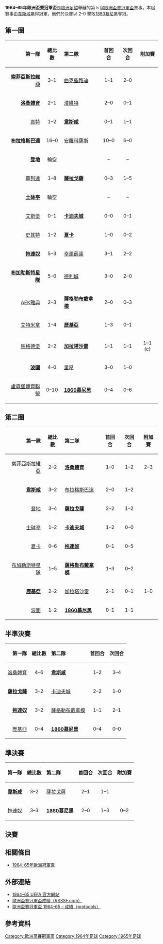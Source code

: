 {{NoteTA
|G1=football
|G2=uefa
}}
{{Infobox 國際足球賽事賽季
| tourney_name          = 歐洲盃賽冠軍盃
| year                  = 1964–65
| image                 = 
| size                  = 
| caption               = 
| edition               = 5
| defending_champ_other = {{flagicon|POR}} [[葡萄牙士砵亭俱樂部|士砵亭]]
| dates                 = 1964年9月24日–1965年5月15日
| num_teams             = 30 隊
| associations          = 29
| champion_other        = {{flagicon|ENG}} [[西漢姆聯足球俱樂部|韋斯咸]]
| count                 = 1
| second_other          = {{flagicon|FRG}} [[1860慕尼黑足球俱樂部|1860慕尼黑]]
| matches               = 61
| goals                 = 165
| attendance            = 
| top_scorer            = 
| player                = 
| prevseason            = [[1963–64年歐洲盃賽冠軍盃|1963–64]]
| nextseason            = [[1965–66年歐洲盃賽冠軍盃|1965–66]]
}}

'''1964–65年歐洲盃賽冠軍盃'''是[[歐洲足協|歐洲足協]]舉辦的第 5 屆[[歐洲盃賽冠軍盃|歐洲盃賽冠軍盃]]賽事。本屆賽事由[[西漢姆聯足球俱樂部|韋斯咸]]贏得冠軍，他們於決賽以 2–0 擊敗[[1860慕尼黑足球俱樂部|1860慕尼黑]]奪冠。

== 第一圈 ==
{| border="1" cellspacing="0" cellpadding="4"  style="border-collapse:collapse; width:70%;"
|- style="background:#efefef;"
! align=right|第一隊 !! 總比數 !! style="text-align:left;"|第二隊 !! 首回合 !! 次回合 !! 附加賽
|-
|align=right|'''[[索菲亞斯拉維亞足球俱樂部|索菲亞斯拉維亞]]''' {{flagicon|BUL|1946}} || align=center|3–1 || {{flagicon|IRL}} [[曲克些路迪足球會|曲克些路迪]] || align=center|1–1 || align=center|2–0 
|-
|align=right|'''[[洛桑體育足球俱樂部|洛桑體育]]''' {{flagicon|SUI}} || align=center|2–1 || {{flagicon|HUN}} [[布達佩斯捍衛者足球俱樂部|漢維特]] || align=center|2–0 || align=center|0–1
|-
|align=right|[[KAA根特|真特]] {{flagicon|BEL}} || align=center|1–2 || {{flagicon|ENG}} '''[[西漢姆聯足球俱樂部|韋斯咸]]''' || align=center|0–1 || align=center|1–1
|-
|align=right|'''[[布拉格斯巴達足球俱樂部|布拉格斯巴達]]''' {{flagicon|TCH}} || align=center|16–0 || {{flagicon|CYP}} [[阿諾索西斯足球俱樂部|安羅科薩斯]] || align=center|10–0 || align=center|6–0 
|-
|align=right|'''[[鄧迪足球俱樂部|登地]]''' {{flagicon|SCO}} || align=center| 輪空 ||  || align=center| –  || align=center| –
|-
|align=right|[[瓦萊塔足球俱樂部|華列達]] {{flagicon|MLT}} || align=center|1–8 || {{flagicon|ESP|1945}} '''[[皇家薩拉戈薩|薩拉戈薩]]''' || align=center|0–3 || align=center|1–5
|-
|align=right|'''[[葡萄牙士砵亭俱樂部|士砵亭]]''' {{flagicon|POR}} || align=center|輪空 ||  || align=center| –  || align=center| –
|-
|align=right|[[埃斯比約聯合足球俱樂部|艾斯堡]] {{flagicon|DEN}} || align=center|0–1 || {{flagicon|WAL}} '''[[卡迪夫城足球俱樂部|卡迪夫城]]''' || align=center|0–0 || align=center|0–1
|-
|align=right|[[史其特足球會|史其特]] {{flagicon|NOR}} || align=center|1–2 || {{flagicon|FIN}} '''[[哈卡足球俱樂部|夏卡]]''' || align=center|1–0 || align=center|0–2
|-
|align=right|'''[[拖連奴足球會|拖連奴]]''' {{flagicon|ITA}} || align=center|5–3 || {{flagicon|NED}} [[幸運薛達|幸運薛達]] || align=center|3–1 || align=center|2–2
|-
|align=right|'''[[布加勒斯特星足球俱樂部|布加勒斯特星隊]]''' {{flagicon|ROU|1952}} || align=center|5–0 || {{flagicon|NIR}} [[德利城足球俱樂部|德利城]] || align=center|3–0 || align=center|2–0
|-
|align=right|[[AEK雅典足球會|AEK雅典]] {{flagicon|GRE|old}} || align=center|2–3 || {{flagicon|YUG}} '''[[薩格勒布迪納摩足球俱樂部|薩格勒布戴拿模]]''' || align=center|2–0 || align=center|0–3
|-
|align=right|[[阿德米拉足球俱樂部|艾特米拿]] {{flagicon|AUT}} || align=center|1–4 || {{flagicon|POL}} '''[[華沙萊吉亞足球俱樂部|歷基亞]]''' || align=center|1–3 || align=center| 0–1
|-
|align=right|[[馬德堡足球俱樂部|馬格德堡]] {{flagicon|GDR}} || align=center|2–2 || {{flagicon|TUR}} '''[[加拉塔沙雷體育會足球隊|加拉塔沙雷]]''' || align=center|1–1 || align=center|1–1 || align=center|1–1 (c)
|-
|align=right|'''[[波爾圖足球俱樂部|波圖]]''' {{flagicon|POR}} || align=center|4–0 || {{flagicon|FRA}} [[奧林匹克里昂內|里昂]] || align=center|3–0 || align=center|1–0 
|-
|align=right|[[盧森堡體育聯盟|盧森堡體育聯盟]] {{flagicon|LUX}} || align=center|0–10 || {{flagicon|FRG}} '''[[1860慕尼黑足球俱樂部|1860慕尼黑]]''' || align=center|0–4 || align=center|0–6
|}

== 第二圈 ==
{| border="1" cellspacing="0" cellpadding="4"  style="border-collapse:collapse; width:70%;"
|- style="background:#efefef;"
! align=right|第一隊 !! 總比數 !! style="text-align:left;"|第二隊 !! 首回合 !! 次回合 !! 附加賽
|-
|align=right|[[索菲亞斯拉維亞足球俱樂部|索菲亞斯拉維亞]] {{flagicon|BUL|1946}} || align=center|2–2 || {{flagicon|SUI}} '''[[洛桑體育足球俱樂部|洛桑體育]]''' || align=center|1–0 || align=center|1–2 || align=center|2–3
|-
|align=right|'''[[西漢姆聯足球俱樂部|韋斯咸]]''' {{flagicon|ENG}} || align=center|3–2 || {{flagicon|TCH}} [[布拉格斯巴達足球俱樂部|布拉格斯巴達]] || align=center|2–0 || align=center|1–2
|-
|align=right|[[鄧迪足球俱樂部|登地]] {{flagicon|SCO}} || align=center|3–4 || {{flagicon|ESP|1945}} '''[[皇家薩拉戈薩|薩拉戈薩]]''' || align=center|2–2 || align=center|1–2
|-
|align=right|[[葡萄牙士砵亭俱樂部|士砵亭]] {{flagicon|POR}} || align=center|1–2 || {{flagicon|WAL}} '''[[卡迪夫城足球俱樂部|卡迪夫城]]''' || align=center|1–2 || align=center|0–0
|-
|align=right|[[哈卡足球俱樂部|夏卡]] {{flagicon|FIN}} || align=center|0–6 || {{flagicon|ITA}} '''[[拖連奴足球會|拖連奴]]''' || align=center|0–1 || align=center|0–5 
|-
|align=right|[[布加勒斯特星足球俱樂部|布加勒斯特星隊]] {{flagicon|ROU|1952}} || align=center|1–5 || {{flagicon|YUG}} '''[[薩格勒布迪納摩足球俱樂部|薩格勒布戴拿模]]''' || align=center|1–3 || align=center|0–2
|-
|align=right|'''[[華沙萊吉亞足球俱樂部|歷基亞]]''' {{flagicon|POL}} || align=center|2–2 || {{flagicon|TUR}} [[加拉塔沙雷體育會足球隊|加拉塔沙雷]] || align=center|2–1 || align=center|0–1 || align=center|1–0
|-
|align=right|[[波爾圖足球俱樂部|波圖]] {{flagicon|POR}} || align=center|1–2 || {{flagicon|FRG}} '''[[1860慕尼黑足球俱樂部|1860慕尼黑]]''' || align=center|0–1 || align=center|1–1
|}

== 半準決賽 ==
{| border="1" cellspacing="0" cellpadding="4"  style="border-collapse:collapse; width:70%;"
|- style="background:#efefef;"
! align=right|第一隊 !! 總比數 !! style="text-align:left;"|第二隊 !! 首回合 !! 次回合
|-
|align=right|[[洛桑體育足球俱樂部|洛桑體育]] {{flagicon|SUI}} || align=center|4–6 || {{flagicon|ENG}} '''[[西漢姆聯足球俱樂部|韋斯咸]]''' || align=center|1–2 || align=center|3–4
|-
|align=right|'''[[皇家薩拉戈薩|薩拉戈薩]]''' {{flagicon|ESP|1945}} || align=center|3–2 || {{flagicon|WAL}} [[卡迪夫城足球俱樂部|卡迪夫城]] || align=center|2–2 || align=center|1–0
|-
|align=right|'''[[拖連奴足球會|拖連奴]]''' {{flagicon|ITA}} || align=center|3–2 || {{flagicon|YUG}} [[薩格勒布迪納摩足球俱樂部|薩格勒布戴拿模]] || align=center|1–1 || align=center|2–1
|-
|align=right|[[華沙萊吉亞足球俱樂部|歷基亞]] {{flagicon|POL}} || align=center|0–4|| {{flagicon|FRG}} '''[[1860慕尼黑足球俱樂部|1860慕尼黑]]'''|| align=center|0–4 || align=center|0–0
|}

== 準決賽 ==
{| border="1" cellspacing="0" cellpadding="4"  style="border-collapse:collapse; width:70%;"
|- style="background:#efefef;"
! align=right|第一隊 !! 總比數 !! style="text-align:left;"|第二隊 !! 首回合 !! 次回合 !! 附加賽
|-
|align=right|'''[[西漢姆聯足球俱樂部|韋斯咸]]''' {{flagicon|ENG}} || align=center|3–2 || {{flagicon|ESP|1945}} [[皇家薩拉戈薩|薩拉戈薩]] || align=center|2–1 || align=center|1–1
|-
|align=right|[[拖連奴足球會|拖連奴]] {{flagicon|ITA}} || align=center|3–3 || {{flagicon|FRG}} '''[[1860慕尼黑足球俱樂部|1860慕尼黑]]''' || align=center|2–0 || align=center|1–3 || align=center|0–2
|}

== 決賽 ==
{{footballbox
| date = 1965年5月19日
| time = 19:30
| team1 = {{flagicon|ENG}} [[西漢姆聯足球俱樂部|韋斯咸]]
| score = 2 – 0
| report = [https://web.archive.org/web/20141129025117/http://www.sharkscores.com/Match/Default.aspx?id=767148 報告]
| team2 = [[1860慕尼黑足球俱樂部|1860慕尼黑]] {{flagicon|FRG}}
| goals1 = [[Alan_Sealey|Sealey]] {{goal|70||72}}
| goals2 =
| stadium = [[溫布利球場_(1923年)|溫布利球場]]，[[倫敦|倫敦]]
| attendance = 97,974
| referee = [[István_Zsolt|István Zsolt]] ([[Hungarian_Football_Federation|Hungary]]) }}

== 相關條目 ==
*[[1964–65年歐洲冠軍盃|1964–65年歐洲冠軍盃]]

== 外部連結 ==
* [https://web.archive.org/web/20100503064758/http://en.archive.uefa.com/competitions/ecwc/history/season%3D1964/intro.html 1964–65 UEFA 官方網站]
* [http://www.rsssf.com/ec/ecomp.html 歐洲盃賽冠軍盃成績（RSSSF.com）]{{Wayback|url=http://www.rsssf.com/ec/ecomp.html |date=20180116045414 }}
* [https://web.archive.org/web/20141129024851/http://www.sharkscores.com/Cups/Default.aspx?id=375&season=1964%2F1965 歐洲盃賽冠軍盃 1964–65 – 成績（protocols）]

== 參考資料 ==
{{reflist|2}}

{{歐洲盃賽冠軍盃球季}}

[[Category:歐洲盃賽冠軍盃|Category:歐洲盃賽冠軍盃]]
[[Category:1964年足球|Category:1964年足球]]
[[Category:1965年足球|Category:1965年足球]]